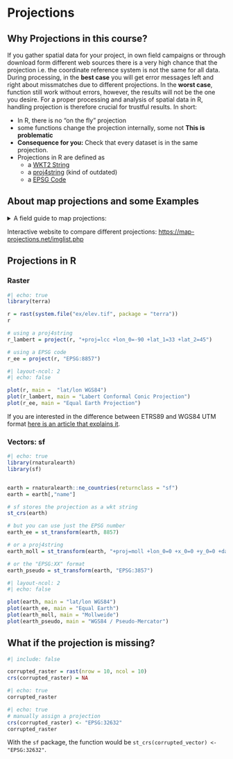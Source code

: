 # Projections

## Why Projections in this course?

If you gather spatial data for your project, in own field campaigns or through download form different web sources there is a very high chance that the projection i.e. the coordinate reference system is not the same for all data. During processing, in the **best case** you will get error messages left and right about missmatches due to different projections. In the **worst case**, function still work without errors, however, the results will not be the one you desire. For a proper processing and analysis of spatial data in R, handling projection is therefore crucial for trustful results. In short:

* In R, there is no "on the fly" projection
* some functions change the projection internally, some not **This is problematic**
* **Consequence for you:** Check that every dataset is in the same projection.
* Projections in R are defined as 
  * a [WKT2 String](https://docs.ogc.org/is/18-010r7/18-010r7.html)
  * a [proj4string](https://inbo.github.io/tutorials/tutorials/spatial_crs_coding/) (kind of outdated)
  * a [EPSG Code](https://spatialreference.org/)



## About map projections and some Examples

<details>
<summary>A field guide to map projections:</summary>

[https://cdn.shopify.com/s/files/1/0279/4094/5994/files/WEM_Map_Projections2020_2.jpg?v=1580582102](https://cdn.shopify.com/s/files/1/0279/4094/5994/files/WEM_Map_Projections2020_2.jpg?v=1580582102)

```r
#| echo: false
knitr::include_graphics("https://cdn.shopify.com/s/files/1/0279/4094/5994/files/WEM_Map_Projections2020_2.jpg?v=1580582102")
```
</details>



Interactive website to compare different projections: [https://map-projections.net/imglist.php](https://map-projections.net/imglist.php)


## Projections in R


### Raster


```r
#| echo: true
library(terra)

r = rast(system.file("ex/elev.tif", package = "terra"))
r

# using a proj4string
r_lambert = project(r, "+proj=lcc +lon_0=-90 +lat_1=33 +lat_2=45")

# using a EPSG code
r_ee = project(r, "EPSG:8857")
```



```r
#| layout-ncol: 2
#| echo: false

plot(r, main =  "lat/lon WGS84")
plot(r_lambert, main = "Labert Conformal Conic Projection")
plot(r_ee, main = "Equal Earth Projection")
```



If you are interested in the difference between ETRS89 and WGS84 UTM format [here is an article that explains it](https://www.killetsoft.de/t_1009_e.htm).


### Vectors: sf


```r
#| echo: true
library(rnaturalearth)
library(sf)


earth = rnaturalearth::ne_countries(returnclass = "sf")
earth = earth[,"name"]

# sf stores the projection as a wkt string
st_crs(earth)

# but you can use just the EPSG number
earth_ee = st_transform(earth, 8857)

# or a proj4string
earth_moll = st_transform(earth, "+proj=moll +lon_0=0 +x_0=0 +y_0=0 +datum=WGS84 +units=m +no_defs +type=crs")

# or the "EPSG:XX" format
earth_pseudo = st_transform(earth, "EPSG:3857")
```


```r
#| layout-ncol: 2
#| echo: false

plot(earth, main = "lat/lon WGS84")
plot(earth_ee, main = "Equal Earth")
plot(earth_moll, main = "Mollweide")
plot(earth_pseudo, main = "WGS84 / Pseudo-Mercator")
```


## What if the projection is missing?


```r
#| include: false

corrupted_raster = rast(nrow = 10, ncol = 10)
crs(corrupted_raster) = NA
```


```r
#| echo: true
corrupted_raster
```

```r
#| echo: true
# manually assign a projection
crs(corrupted_raster) <- "EPSG:32632"
corrupted_raster
```

With the `sf` package, the function would be `st_crs(corrupted_vector) <- "EPSG:32632"`.



